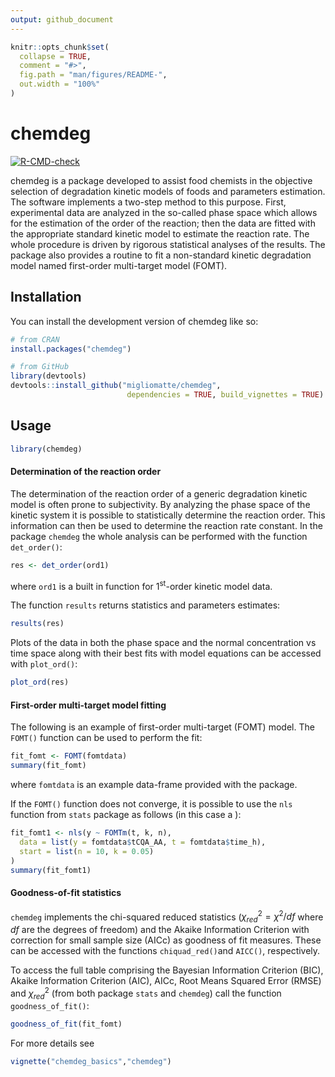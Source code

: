 ```yaml
---
output: github_document
---
```


<!-- README.md is generated from README.Rmd. Please edit that file -->

```r
knitr::opts_chunk$set(
  collapse = TRUE,
  comment = "#>",
  fig.path = "man/figures/README-",
  out.width = "100%"
)
```

# chemdeg

<!-- badges: start -->
[![R-CMD-check](https://github.com/migliomatte/chemdeg/actions/workflows/R-CMD-check.yaml/badge.svg)](https://github.com/migliomatte/chemdeg/actions/workflows/R-CMD-check.yaml)
<!-- badges: end -->

chemdeg is a package developed to assist food chemists in the objective selection of degradation kinetic models of foods and parameters estimation. The software implements a two-step method to this purpose. First, experimental data are analyzed in the so-called phase space which allows for the estimation of the order of the reaction; then the data are fitted with the appropriate standard kinetic model to estimate the reaction rate. The whole procedure is driven by rigorous statistical analyses of the results. The package also provides a routine to fit a non-standard kinetic degradation model named first-order multi-target model (FOMT).

## Installation

You can install the development version of chemdeg like so:

``` r
# from CRAN
install.packages("chemdeg")

# from GitHub
library(devtools)
devtools::install_github("migliomatte/chemdeg",
                          dependencies = TRUE, build_vignettes = TRUE)
```

## Usage

```r
library(chemdeg)
```

#### Determination of the reaction order
The determination of the reaction order of a generic degradation kinetic model is often prone to subjectivity. By analyzing the phase space of the kinetic system it is possible to statistically determine the reaction order. This information can then be used to determine the reaction rate constant. In the package `chemdeg` the whole analysis can be performed with the function `det_order()`:

```r
res <- det_order(ord1)
```

where `ord1` is a built in function for 1^st^-order kinetic model data. 

The function `results` returns statistics and parameters estimates:
```r
results(res)
```

Plots of the data in both the phase space and the normal concentration vs time space along with their best fits with model equations can be accessed with `plot_ord()`:
```r
plot_ord(res)
```

#### First-order multi-target model fitting

The following is an example of first-order multi-target (FOMT) model. The `FOMT()` function can be used to perform the fit: 
```r
fit_fomt <- FOMT(fomtdata)
summary(fit_fomt)
```
where `fomtdata` is an example data-frame provided with the package.

If the `FOMT()` function does not converge, it is possible to use the `nls` function from `stats` package as follows (in this case a ):
```r
fit_fomt1 <- nls(y ~ FOMTm(t, k, n),
  data = list(y = fomtdata$tCQA_AA, t = fomtdata$time_h),
  start = list(n = 10, k = 0.05)
)
summary(fit_fomt1)
```

#### Goodness-of-fit statistics
`chemdeg` implements the chi-squared reduced statistics ($\chi^2_{red}=\chi^2/df$ where $df$ are the degrees of freedom) and the Akaike Information Criterion with correction for small sample size (AICc) as goodness of fit measures. These can be accessed with the functions `chiquad_red()`and `AICC()`, respectively.

To access the full table comprising the Bayesian Information Criterion (BIC), Akaike Information Criterion (AIC), AICc, Root Means Squared Error (RMSE) and $\chi^2_{red}$ (from both package `stats` and `chemdeg`) call the function  `goodness_of_fit()`:
```r
goodness_of_fit(fit_fomt)
```

For more details see 
``` r
vignette("chemdeg_basics","chemdeg")
```
